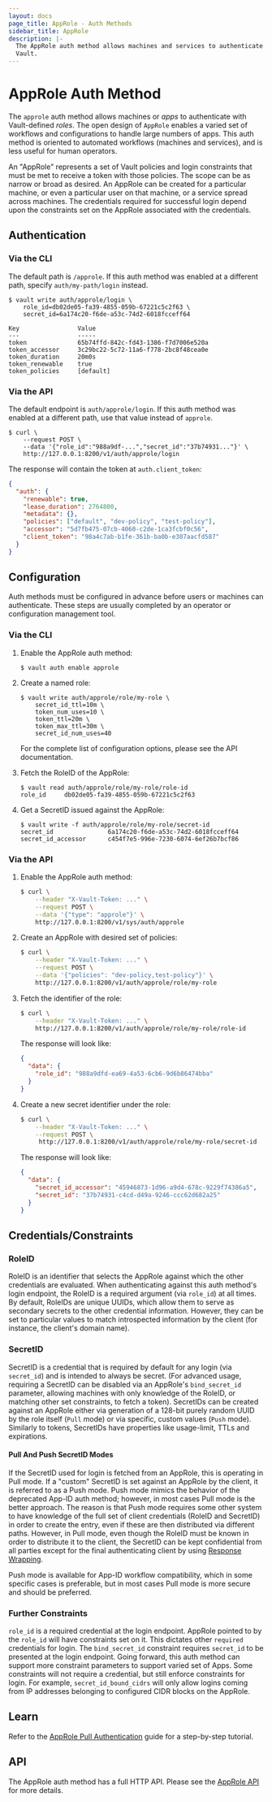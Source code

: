```yaml
---
layout: docs
page_title: AppRole - Auth Methods
sidebar_title: AppRole
description: |-
  The AppRole auth method allows machines and services to authenticate with
  Vault.
---
```


# AppRole Auth Method

The `approle` auth method allows machines or _apps_ to authenticate with
Vault-defined _roles_. The open design of `AppRole` enables a varied set of
workflows and configurations to handle large numbers of apps. This auth method
is oriented to automated workflows (machines and services), and is less useful
for human operators.

An "AppRole" represents a set of Vault policies and login constraints that must
be met to receive a token with those policies. The scope can be as narrow or
broad as desired. An AppRole can be created for a particular machine, or even
a particular user on that machine, or a service spread across machines. The
credentials required for successful login depend upon the constraints set on
the AppRole associated with the credentials.

## Authentication

### Via the CLI

The default path is `/approle`. If this auth method was enabled at a different
path, specify `auth/my-path/login` instead.

```shell-session
$ vault write auth/approle/login \
    role_id=db02de05-fa39-4855-059b-67221c5c2f63 \
    secret_id=6a174c20-f6de-a53c-74d2-6018fcceff64

Key                Value
---                -----
token              65b74ffd-842c-fd43-1386-f7d7006e520a
token_accessor     3c29bc22-5c72-11a6-f778-2bc8f48cea0e
token_duration     20m0s
token_renewable    true
token_policies     [default]
```

### Via the API

The default endpoint is `auth/approle/login`. If this auth method was enabled
at a different path, use that value instead of `approle`.

```shell-session
$ curl \
    --request POST \
    --data '{"role_id":"988a9df-...","secret_id":"37b74931..."}' \
    http://127.0.0.1:8200/v1/auth/approle/login
```

The response will contain the token at `auth.client_token`:

```json
{
  "auth": {
    "renewable": true,
    "lease_duration": 2764800,
    "metadata": {},
    "policies": ["default", "dev-policy", "test-policy"],
    "accessor": "5d7fb475-07cb-4060-c2de-1ca3fcbf0c56",
    "client_token": "98a4c7ab-b1fe-361b-ba0b-e307aacfd587"
  }
}
```

## Configuration

Auth methods must be configured in advance before users or machines can
authenticate. These steps are usually completed by an operator or configuration
management tool.

### Via the CLI

1. Enable the AppRole auth method:

   ```text
   $ vault auth enable approle
   ```

1. Create a named role:

   ```text
   $ vault write auth/approle/role/my-role \
       secret_id_ttl=10m \
       token_num_uses=10 \
       token_ttl=20m \
       token_max_ttl=30m \
       secret_id_num_uses=40
   ```

   For the complete list of configuration options, please see the API
   documentation.

1. Fetch the RoleID of the AppRole:

   ```text
   $ vault read auth/approle/role/my-role/role-id
   role_id     db02de05-fa39-4855-059b-67221c5c2f63
   ```

1. Get a SecretID issued against the AppRole:

   ```text
   $ vault write -f auth/approle/role/my-role/secret-id
   secret_id               6a174c20-f6de-a53c-74d2-6018fcceff64
   secret_id_accessor      c454f7e5-996e-7230-6074-6ef26b7bcf86
   ```

### Via the API

1. Enable the AppRole auth method:

   ```sh
   $ curl \
       --header "X-Vault-Token: ..." \
       --request POST \
       --data '{"type": "approle"}' \
       http://127.0.0.1:8200/v1/sys/auth/approle
   ```

1. Create an AppRole with desired set of policies:

   ```sh
   $ curl \
       --header "X-Vault-Token: ..." \
       --request POST \
       --data '{"policies": "dev-policy,test-policy"}' \
       http://127.0.0.1:8200/v1/auth/approle/role/my-role
   ```

1. Fetch the identifier of the role:

   ```sh
   $ curl \
       --header "X-Vault-Token: ..." \
       http://127.0.0.1:8200/v1/auth/approle/role/my-role/role-id
   ```

   The response will look like:

   ```json
   {
     "data": {
       "role_id": "988a9dfd-ea69-4a53-6cb6-9d6b86474bba"
     }
   }
   ```

1. Create a new secret identifier under the role:

   ```sh
   $ curl \
       --header "X-Vault-Token: ..." \
       --request POST \
        http://127.0.0.1:8200/v1/auth/approle/role/my-role/secret-id
   ```

   The response will look like:

   ```json
   {
     "data": {
       "secret_id_accessor": "45946873-1d96-a9d4-678c-9229f74386a5",
       "secret_id": "37b74931-c4cd-d49a-9246-ccc62d682a25"
     }
   }
   ```

## Credentials/Constraints

### RoleID

RoleID is an identifier that selects the AppRole against which the other
credentials are evaluated. When authenticating against this auth method's login
endpoint, the RoleID is a required argument (via `role_id`) at all times. By
default, RoleIDs are unique UUIDs, which allow them to serve as secondary
secrets to the other credential information. However, they can be set to
particular values to match introspected information by the client (for
instance, the client's domain name).

### SecretID

SecretID is a credential that is required by default for any login (via
`secret_id`) and is intended to always be secret. (For advanced usage,
requiring a SecretID can be disabled via an AppRole's `bind_secret_id`
parameter, allowing machines with only knowledge of the RoleID, or matching
other set constraints, to fetch a token). SecretIDs can be created against an
AppRole either via generation of a 128-bit purely random UUID by the role
itself (`Pull` mode) or via specific, custom values (`Push` mode). Similarly to
tokens, SecretIDs have properties like usage-limit, TTLs and expirations.

#### Pull And Push SecretID Modes

If the SecretID used for login is fetched from an AppRole, this is operating in
Pull mode. If a "custom" SecretID is set against an AppRole by the client, it
is referred to as a Push mode. Push mode mimics the behavior of the deprecated
App-ID auth method; however, in most cases Pull mode is the better approach. The
reason is that Push mode requires some other system to have knowledge of the
full set of client credentials (RoleID and SecretID) in order to create the
entry, even if these are then distributed via different paths. However, in Pull
mode, even though the RoleID must be known in order to distribute it to the
client, the SecretID can be kept confidential from all parties except for the
final authenticating client by using [Response Wrapping](/docs/concepts/response-wrapping).

Push mode is available for App-ID workflow compatibility, which in some
specific cases is preferable, but in most cases Pull mode is more secure and
should be preferred.

### Further Constraints

`role_id` is a required credential at the login endpoint. AppRole pointed to by
the `role_id` will have constraints set on it. This dictates other `required`
credentials for login. The `bind_secret_id` constraint requires `secret_id` to
be presented at the login endpoint. Going forward, this auth method can support
more constraint parameters to support varied set of Apps. Some constraints will
not require a credential, but still enforce constraints for login. For
example, `secret_id_bound_cidrs` will only allow logins coming from IP addresses
belonging to configured CIDR blocks on the AppRole.

## Learn

Refer to the [AppRole Pull
Authentication](https://learn.hashicorp.com/vault/identity-access-management/iam-authentication)
guide for a step-by-step tutorial.

## API

The AppRole auth method has a full HTTP API. Please see the
[AppRole API](/api/auth/approle) for more
details.
